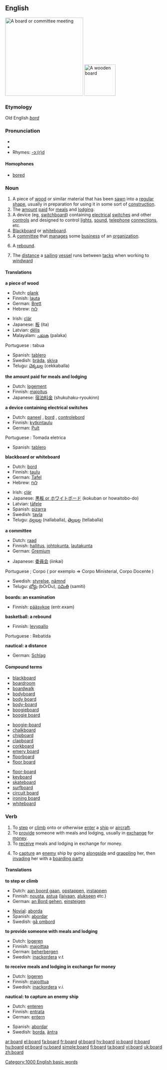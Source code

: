 ==English==
{{see|boards}}

{{rank|opposite|vast|isn't|974|board|associated|worse|safe}}
[[Image:Board of Governors International Monetary Fund.jpg|thumb|250px|A '''board''' or committee meeting]]
[[Image:board.agr.jpg|thumb|100px|A wooden '''board''']]

===Etymology===
Old English ''[[bord]]''

===Pronunciation===
* {{audio|en-us-board.ogg|Audio US}}
* {{IPA| [bɔ:rd]}}
* Rhymes: [[Rhymes:English:-ɔː(r)d|-ɔː(r)d]]

====Homophones====
*[[bored]]

===Noun===
{{en-noun}}

# A piece of [[wood]] or similar material that has been [[sawn]] into a [[regular]] [[shape]], usually in preparation for using it in some sort of [[construction]].
# The [[amount]] [[paid]] for [[meal]]s and [[lodging]].
# A device (eg, [[switchboard]]) containing [[electrical]] [[switch]]es and other [[control]]s and designed to control [[light]]s, [[sound]], [[telephone]] [[connection]]s, etc.
# [[Blackboard]] or [[whiteboard]].
# A [[committee]] that [[manage]]s some [[business]] of an [[organization]].
# {{cattag|basketball|colloquial}} A [[rebound]].
# {{nautical}} The [[distance]] a [[sailing]] [[vessel]] runs between [[tack]]s when working to [[windward]]

====Translations====
'''a piece of wood'''
{{top}}
*Dutch: [[plank]] {{f}}
*Finnish: [[lauta]]
*German: [[Brett]] {{n}}
*Hebrew: [[לוח]] {{m}}
{{mid}}
*Irish: [[clár]]
*Japanese: [[板]] (ita)
*Latvian: [[dēlis]] {{m}}
*Malayalam: [[പലക]] (palaka)
Portuguese :   tabua
*Spanish: [[tablero]] {{m}}
*Swedish: [[bräda]], [[skiva]]
*Telugu: [[చెక్కబల్ల]] (cekkaballa)
{{bottom}}

'''the amount paid for meals and lodging'''
{{top}}
*Dutch: [[logement]] {{n}}
*Finnish: [[majoitus]]
*Japanese: [[宿泊料金]] (shukuhaku-ryoukinn)
{{bottom}}

'''a device containing electrical switches'''
{{top}}
*Dutch: [[paneel]] {{n}}, [[bord]] {{n}}, [[controlebord]] {{n}}
*Finnish: [[kytkintaulu]]
*German: [[Pult]] {{n}}
{{mid}}
Portuguese :   Tomada eletrica
*Spanish: [[tablero]] {{m}}
{{bottom}}

'''blackboard or whiteboard'''
{{top}}
*Dutch: [[bord]] {{n}}
*Finnish: [[taulu]]
*German: [[Tafel]] {{f}}
*Hebrew: [[לוח]] {{m}}
{{mid}}
*Irish: [[clár]]
*Japanese: [[黒板 or ホワイトボード]] (kokuban or howaitobo-do)
*Latvian: [[tāfele]] {{f}}
*Spanish: [[pizarra]] {{f}}
*Swedish: [[tavla]]
*Telugu: [[నల్లబల్ల]] (nallaballa), [[తెల్లబల్ల]] (tellaballa)
{{bottom}}

'''a committee'''
{{top}}
*Dutch: [[raad]] {{m}}
*Finnish: [[hallitus]], [[johtokunta]], [[lautakunta]]
*German: [[Gremium]] {{n}}
{{mid}}
*Japanese: [[委員会]] (iinkai)
Portuguese ;  Corpo  ( por exemplo => Corpo Ministerial, Corpo Docente )
*Swedish: [[styrelse]], [[nämnd]]
*Telugu: [[బోర్డు]] (bOrDu), [[సమితి]] (samiti)
{{bottom}}

'''boards: an examination'''
{{top}}
*Finnish: [[pääsykoe]] (entr.exam)
{{bottom}}

'''basketball: a rebound'''
{{top}}
*Finnish: [[levypallo]]
{{bottom}}
Portuguese :  Rebatida

'''nautical: a distance'''
{{top}}
*German: [[Schlag]] {{m}}
{{bottom}}

====Compound terms====
{{top3}}
*[[blackboard]]
*[[boardroom]]
*[[boardwalk]]
*[[bodyboard]]
*[[body board]]
*[[body-board]]
*[[boogieboard]]
*[[boogie board]]
{{mid3}}
*[[boogie-board]]
*[[chalkboard]]
*[[chipboard]]
*[[clapboard]]
*[[corkboard]]
*[[emery board]]
*[[floorboard]]
*[[floor board]]
{{mid3}}
*[[floor-board]]
*[[keyboard]]
*[[skateboard]]
*[[surfboard]]
*[[circuit board]]
*[[ironing board]]
*[[whiteboard]]
{{bottom}}

===Verb===
{{en-verb}}

# To [[step]] or [[climb]] onto or otherwise [[enter]] a [[ship]] or [[aircraft]].
# To [[provide]] someone with meals and lodging, usually in [[exchange]] for [[money]].
# To [[receive]] meals and lodging in exchange for money.
#{{nautical}} To [[capture]] an [[enemy]] ship by going [[alongside]] and [[grappling]] her, then [[invading]] her with a [[boarding party]]

====Translations====
'''to step or climb'''
{{top}}
*Dutch: [[aan boord gaan]], [[opstappen]], [[instappen]]
*Finnish: [[nousta]], [[astua]] ([[laiva]]an, [[alus|alukseen]] etc.)
*German: [[an Bord gehen]], [[einsteigen]]
{{mid}}
*[[Novial]]: [[aborda]]
*Spanish: [[abordar]]
*Swedish: [[gå ombord]]
{{bottom}}

'''to provide someone with meals and lodging'''
{{top}}
*Dutch: [[logeren]]
*Finnish: [[majoittaa]]
*German: [[beherbergen]]
*Swedish: [[inackordera]] ''v.t.''
{{bottom}}

'''to receive meals and lodging in exchange for money'''
{{top}}
*Dutch: [[logeren]]
*Finnish: [[majoittua]]
*Swedish: [[inackordera]] ''v.i.''
{{bottom}}

'''nautical: to capture an enemy ship'''
{{top}}
*Dutch: [[enteren]]
*Finnish: [[entrata]]
*German: [[entern]]
{{mid}}
*Spanish: [[abordar]]
*Swedish: [[borda]], [[äntra]]
{{bottom}}

[[Category:1000 English basic words]]

[[ar:board]]
[[el:board]]
[[fa:board]]
[[fr:board]]
[[gl:board]]
[[hy:board]]
[[io:board]]
[[it:board]]
[[hu:board]]
[[pt:board]]
[[ru:board]]
[[simple:board]]
[[fi:board]]
[[ta:board]]
[[vi:board]]
[[uk:board]]
[[zh:board]]